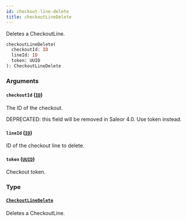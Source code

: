 ```yaml
---
id: checkout-line-delete
title: checkoutLineDelete
---
```


Deletes a CheckoutLine.

```graphql
checkoutLineDelete(
  checkoutId: ID
  lineId: ID
  token: UUID
): CheckoutLineDelete
```

### Arguments

#### `checkoutId` ([`ID`](../../../developer/api-reference/scalars/id))

The ID of the checkout.

DEPRECATED: this field will be removed in Saleor 4.0. Use token instead.

#### `lineId` ([`ID`](../../../developer/api-reference/scalars/id))

ID of the checkout line to delete.

#### `token` ([`UUID`](../../../developer/api-reference/scalars/uuid))

Checkout token.

### Type

#### [`CheckoutLineDelete`](../../../developer/api-reference/objects/checkout-line-delete)

Deletes a CheckoutLine.
